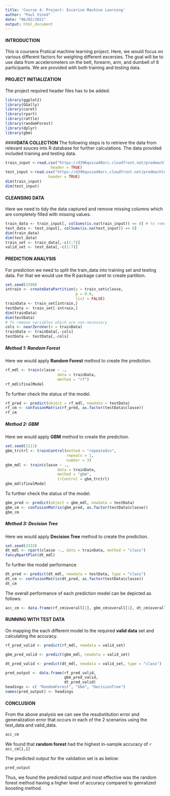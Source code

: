 ```yaml
---
title: 'Course 4: Project: Excerise Machine Learning'
author: "Paul Vinod"
date: "06/02/2021"
output: html_document
---
```


#### **INTRODUCTION**
This is coursera Pratical machine learning project. Here, we would focus on various different factors for weighing different excersies. The goal will be to use data from accelerometers on the belt, forearm, arm, and dumbell of 6 participants. We are provided with both training and testing data. 

#### **PROJECT INITIALIZATION**
The project required header files has to be added. 
```r
library(ggplot2)
library(GGally)
library(caret)
library(rpart)
library(rattle)
library(randomForest)
library(dplyr)
library(gbm)
```

####**DATA COLLECTION**
The following steps is to retrieve the data from relevant souces into R database for further calculations. The data provided included training and testing data. 

```r
train_input <-read.csv("https://d396qusza40orc.cloudfront.net/predmachlearn/pml-training.csv",
                    header = TRUE)
test_input <-read.csv("https://d396qusza40orc.cloudfront.net/predmachlearn/pml-testing.csv",
                   header = TRUE)
dim(train_input)
dim(test_input)
```

#### **CLEANSING DATA**
Here we need to tidy the data captured and remove missing columns which are completely filled with missing values.  
```r
train_data <- train_input[, colSums(is.na(train_input)) == 0] # to remove col with NAs
test_data <- test_input[, colSums(is.na(test_input)) == 0]
dim(train_data)
dim(test_data)
train_set <- train_data[,-c(1:7)]
valid_set <- test_data[,-c(1:7)]
```
 
#### **PREDICTION ANALYSIS**
For prediction we need to split the train_data into training set and testing data. For that we would use the R package caret to create partition. 

```r
set.seed(1590)
intrain <- createDataPartition(y = train_set$classe,
                               p = 0.8, 
                               list = FALSE)
trainData <- train_set[intrain,]
testData <- train_set[-intrain,]
dim(trainData)
dim(testData)
# To remove variables which are non-necessary 
cols <- nearZeroVar(x = trainData)
trainData <- trainData[,-cols]
testData <- testData[,-cols]
```

##### **Method 1: Random Forest**

Here we would apply **Random Forest** method to create the prediction. 

```r
rf_mdl <- train(classe ~ ., 
                       data = trainData,
                       method = "rf")
rf_mdl$finalModel
```


To further check the status of the model. 
```r
rf_pred <- predict(object = rf_mdl, newdata = testData)
rf_cm <- confusionMatrix(rf_pred, as.factor(testData$classe))
rf_cm
```
##### **Method 2: GBM**
Here we would apply **GBM** method to create the prediction. 

```r
set.seed(1111)
gbm_trctrl <- trainControl(method = "repeatedcv",
                           repeats = 1, 
                           number = 3)
gbm_mdl <- train(classe ~ .,
                       data = trainData,
                       method = "gbm", 
                       trControl = gbm_trctrl)
gbm_mdl$finalModel
```

To further check the status of the model. 
```r
gbm_pred <- predict(object = gbm_mdl, newdata = testData)
gbm_cm <- confusionMatrix(gbm_pred, as.factor(testData$classe))
gbm_cm
```


##### **Method 3: Decision Tree**
Here we would apply **Decision Tree** method to create the prediction. 

```r
set.seed(3333)
dt_mdl <- rpart(classe ~., data = trainData, method = "class")
fancyRpartPlot(dt_mdl)
```

To further the model performance
```r
dt_pred <- predict(dt_mdl, newdata = testData, type = "class")
dt_cm <- confusionMatrix(dt_pred, as.factor(testData$classe))
dt_cm
```

The overall performance of each prediction model can be depicted as follows: 
```r
acc_cm <- data.frame(rf_cm$overall[1], gbm_cm$overall[1], dt_cm$overall[1])
```

#### **RUNNING WITH TEST DATA**
On mapping the each different model to the required **valid data** set and calculating the accuracy. 

```r
rf_pred_valid <- predict(rf_mdl, newdata = valid_set)

gbm_pred_valid <- predict(gbm_mdl, newdata = valid_set)

dt_pred_valid <- predict(dt_mdl, newdata = valid_set, type = "class")

pred_output <- data.frame(rf_pred_valid, 
                          gbm_pred_valid,
                          dt_pred_valid)
headings <- c( "RandomForest", "Gbm", "DecisionTree")
names(pred_output) <- headings
```

#### **CONCLUSION**
From the above analysis we can see the resubstitution error and generalization error that occurs in each of the 2 scenarios using the test_data and valid_data. 

```r
acc_cm
```
We found that **random forest** had the highest in-sample accuracy of `r acc_cm[1,1]`

The predicted output for the validation set is as below:
```r
pred_output
```
Thus, we found the predicted output and most effective was the random forest method having a higher level of accuracy compared to genralized boosting method. 

